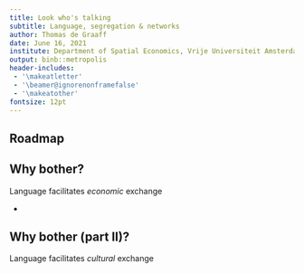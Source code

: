 ```yaml
---
title: Look who's talking
subtitle: Language, segregation & networks
author: Thomas de Graaff
date: June 16, 2021
institute: Department of Spatial Economics, Vrije Universiteit Amsterdam
output: binb::metropolis
header-includes:
 - '\makeatletter'
 - '\beamer@ignorenonframefalse'
 - '\makeatother'
fontsize: 12pt
---
```


## Roadmap

\begin{columns}
\begin{column}{.5\textwidth}
\centering
\includegraphics[width = 0.8\textwidth]{manco}
\end{column}
\begin{column}{.5\textwidth}
\begin{itemize}
\item Why look at language? \newline
\item Language adoption \newline
\item Language pay-offs 
\end{itemize}    
\end{column}
\end{columns}

## Why bother?

Language facilitates *economic* exchange

- 

## Why bother (part II)?

Language facilitates *cultural* exchange